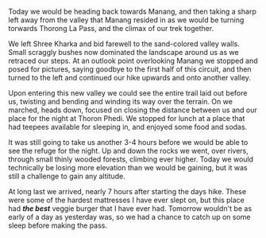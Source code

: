 Today we would be heading back towards Manang, and then taking a sharp left
away from the valley that Manang resided in as we would be turning torwards
Thorong La Pass, and the climax of our trek together.

We left Shree Kharka and bid farewell to the sand-colored valley walls. Small
scraggly bushes now dominated the landscape around us as we retraced our steps.
At an outlook point overlooking Manang we stopped and posed for pictures, saying
goodbye to the first half of this circuit, and then turned to the left and
continued our hike upwards and onto another valley.

Upon entering this new valley we could see the entire trail laid out before us,
twisting and bending and winding its way over the terrain. On we marched, heads
down, focused on closing the distance between us and our place for the night at
Thoron Phedi. We stopped for lunch at a place that had teepees available for
sleeping in, and enjoyed some food and sodas.

It was still going to take us another 3-4 hours before we would be able to see
the refuge for the night. Up and down the rocks we went, over rivers, through
small thinly wooded forests, climbing ever higher. Today we would technically
be losing more elevation than we would be gaining, but it was still a challenge
to gain any altitude.

At long last we arrived, nearly 7 hours after starting the days hike. These were
some of the hardest mattresses I have ever slept on, but this place had
__*the best*__ veggie burger that I have ever had. Tomorrow wouldn't
be as early of a day as yesterday was, so we had a chance to catch up on some
sleep before making the pass.
